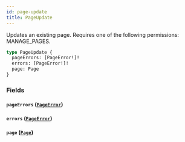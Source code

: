 ```yaml
---
id: page-update
title: PageUpdate
---
```


Updates an existing page. Requires one of the following permissions: MANAGE_PAGES.

```graphql
type PageUpdate {
  pageErrors: [PageError!]!
  errors: [PageError!]!
  page: Page
}
```

### Fields

#### `pageErrors` ([`PageError`](../../../developer/api-reference/objects/page-error))

#### `errors` ([`PageError`](../../../developer/api-reference/objects/page-error))

#### `page` ([`Page`](../../../developer/api-reference/objects/page))
